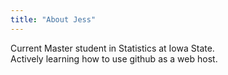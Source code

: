 ```yaml
---
title: "About Jess"
---
```

Current Master student in Statistics at Iowa State. <br>
Actively learning how to use github as a web host. 
